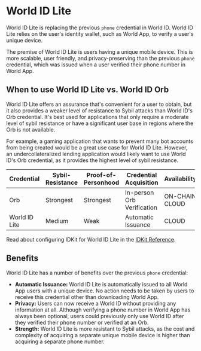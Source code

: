 
# World ID Lite

World ID Lite is replacing the previous `phone` credential in World ID. World ID Lite relies on the user's identity wallet, such as World App, to verify a user's unique device.

The premise of World ID Lite is users having a unique mobile device. This is more scalable, user friendly, and privacy-preserving than the previous `phone` credential, which was issued when a user verified their phone number in World App.

## When to use World ID Lite vs. World ID Orb

World ID Lite offers an assurance that's convenient for a user to obtain, but it also provides a weaker level of resistance to Sybil attacks than World ID's Orb credential. It's best used for applications that only require a moderate level of sybil resistance or have a significant user base in regions where the Orb is not available.

For example, a gaming application that wants to prevent many bot accounts from being created would be a great use case for World ID Lite. However, an undercollateralized lending application would likely want to use World ID's Orb credential, as it provides the highest level of sybil resistance.

<table>
  <thead>
    <tr>
      <th>Credential</th>
      <th>Sybil-Resistance</th>
      <th>Proof-of-Personhood</th>
      <th>Credential Acquisition</th>
      <th>Availability</th>
    </tr>
  </thead>
  <tbody>
    <tr>
      <td className="align-middle"><img src="/icons/credential-orb.svg" alt="" className="h-8 w-8 m-0 mr-2 inline" />Orb</td>
      <td className="align-middle">Strongest</td>
      <td className="align-middle">Strongest</td>
      <td className="align-middle">In-person Orb Verification</td>
      <td className="align-middle"><Tag>ON-CHAIN</Tag> <Tag color="sky">CLOUD</Tag></td>
    </tr>
    <tr>
      <td className="flex items-center"><img src="/icons/credential-phone.svg" alt="" className="h-8 w-8 m-0 mr-2" />World ID Lite</td>
      <td className="align-middle">Medium</td>
      <td className="align-middle">Weak</td>
      <td className="align-middle">Automatic Issuance</td>
      <td className="align-middle"><Tag color="sky">CLOUD</Tag></td>
    </tr>
  </tbody>
</table>

<Note>Read about configuring IDKit for World ID Lite in the [IDKit Reference](/reference/idkit/).</Note>

## Benefits

World ID Lite has a number of benefits over the previous `phone` credential:

- **Automatic Issuance:** World ID Lite is automatically issued to all World App users with a unique device. No action needs to be taken by users to receive this credential other than downloading World App.
- **Privacy:** Users can now receive a World ID without providing any information at all. Although verifying a phone number in World App has always been optional, users could previously only use World ID after they verified their phone number or verified at an Orb.
- **Strength:** World ID Lite is more resistant to Sybil attacks, as the cost and complexity of acquiring a separate unique mobile device is higher than acquiring a separate phone number.